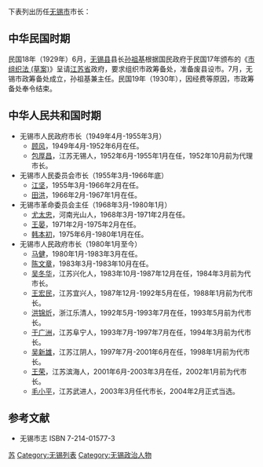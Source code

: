 下表列出历任[[无锡市|无锡市]]市长：
==中华民国时期==
民国18年（1929年）6月，[[无锡县|无锡县]]县长[[孙祖基|孙祖基]]根据国民政府于民国17年颁布的《[[s:市组织法_(草案)|市组织法 (草案)]]》呈请[[江苏省|江苏省]]政府，要求组织市政筹备处，准备废县设市。7月，无锡市政筹备处成立，孙祖基兼主任。民国19年（1930年），因经费等原因，市政筹备处奉令结束。
==中华人民共和国时期==
*无锡市人民政府市长（1949年4月-1955年3月）
**[[顾风|顾风]]，1949年4月-1952年6月在任。
**[[包厚昌|包厚昌]]，江苏无锡人，1952年6月-1955年1月在任，1952年10月前为代理市长。
*无锡市人民委员会市长（1955年3月-1966年底）
**[[江坚|江坚]]，1955年3月-1966年2月在任。
**[[田洪|田洪]]，1966年2月-1967年1月在任。
*无锡市革命委员会主任（1968年3月-1980年1月）
**[[尤太忠|尤太忠]]，河南光山人，1968年3月-1971年2月在任。
**[[王晏|王晏]]，1971年2月-1975年2月在任。
**[[韩本初|韩本初]]，1975年6月-1980年1月在任。
*无锡市人民政府市长（1980年1月至今）
**[[马健|马健]]，1980年1月-1983年3月在任。
**[[陈文章|陈文章]]，1983年3月-1983年10月在任。
**[[吴冬华|吴冬华]]，江苏兴化人，1983年10月-1987年12月在任，1984年3月前为代市长。
**[[王宏民|王宏民]]，江苏宜兴人，1987年12月-1992年5月在任，1988年1月前为代市长。
**[[洪锦炘|洪锦炘]]，浙江乐清人，1992年5月-1993年7月在任，1993年5月前为代市长。
**[[于广洲|于广洲]]，江苏阜宁人，1993年7月-1997年7月在任，1994年3月前为代市长。
**[[吴新雄|吴新雄]]，江苏江阴人，1997年7月-2001年6月在任，1998年1月前为代市长。
**[[王荣_(政治人物)|王荣]]，江苏滨海人，2001年6月-2003年3月在任，2002年1月前为代市长。
**[[毛小平|毛小平]]，江苏武进人，2003年3月任代市长，2004年2月正式当选。

==参考文献==
*无锡市志 ISBN 7-214-01577-3

[[Category:中国市长列表|苏]]
[[Category:无锡列表|Category:无锡列表]]
[[Category:无锡政治人物|Category:无锡政治人物]]
